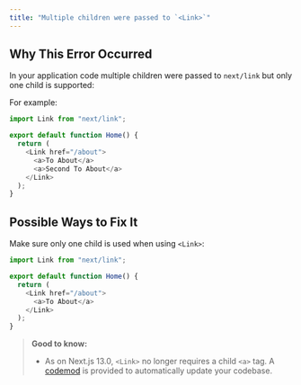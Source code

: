 ```yaml
---
title: "Multiple children were passed to `<Link>`"
---
```


## Why This Error Occurred

In your application code multiple children were passed to `next/link` but only one child is supported:

For example:

```js filename="example.js"
import Link from "next/link";

export default function Home() {
  return (
    <Link href="/about">
      <a>To About</a>
      <a>Second To About</a>
    </Link>
  );
}
```

## Possible Ways to Fix It

Make sure only one child is used when using `<Link>`:

```js filename="example.js"
import Link from "next/link";

export default function Home() {
  return (
    <Link href="/about">
      <a>To About</a>
    </Link>
  );
}
```

> **Good to know:**
>
> - As on Next.js 13.0, `<Link>` no longer requires a child `<a>` tag. A [codemod](/docs/app/building-your-application/upgrading/codemods#remove-a-tags-from-link-components) is provided to automatically update your codebase.
